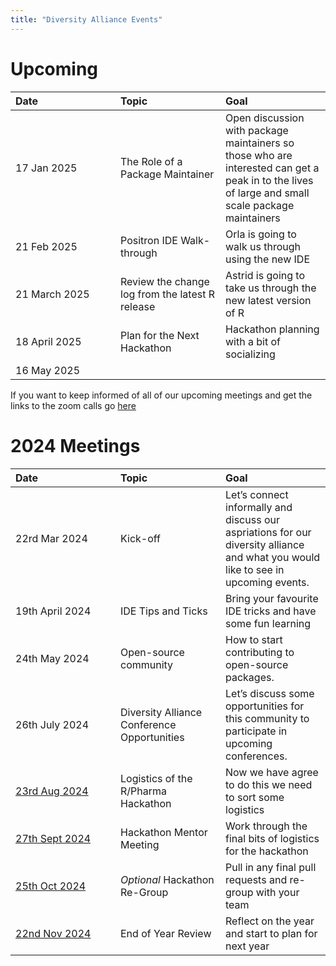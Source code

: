 ```yaml
---
title: "Diversity Alliance Events"
---
```


# Upcoming

| Date | Topic | Goal |
|:---|:---|:---|
| 17 Jan 2025 | The Role of a Package Maintainer | Open discussion with package maintainers so those who are interested can get a peak in to the lives of large and small scale package maintainers |
| 21 Feb 2025 | Positron IDE Walk-through | Orla is going to walk us through using the new IDE |
| 21 March 2025 | Review the change log from the latest R release | Astrid is going to take us through the new latest version of R |
| 18 April 2025 | Plan for the Next Hackathon | Hackathon planning with a bit of socializing |
| 16 May 2025 |  |  |

If you want to keep informed of all of our upcoming meetings and get the links to the zoom calls go [here](https://www.addevent.com/calendar/AD808454)

# 2024 Meetings

| Date | Topic | Goal |
|:---|:---|:---|
| 22rd Mar 2024 | Kick-off | Let's connect informally and discuss our aspriations for our diversity alliance and what you would like to see in upcoming events. |
| 19th April 2024 | IDE Tips and Ticks | Bring your favourite IDE tricks and have some fun learning |
| 24th May 2024 | Open-source community | How to start contributing to open-source packages. |
| 26th July 2024 | Diversity Alliance Conference Opportunities | Let's discuss some opportunities for this community to participate in upcoming conferences. |
| [23rd Aug 2024](http://evt.to/eeuhogdsw) | Logistics of the R/Pharma Hackathon | Now we have agree to do this we need to sort some logistics |
| [27th Sept 2024](http://evt.to/eeuhogshw) | Hackathon Mentor Meeting | Work through the final bits of logistics for the hackathon |
| [25th Oct 2024](http://evt.to/eeuhogshw) | *Optional* Hackathon Re-Group | Pull in any final pull requests and re-group with your team |
| [22nd Nov 2024](http://evt.to/eeuhogshw) | End of Year Review | Reflect on the year and start to plan for next year |
